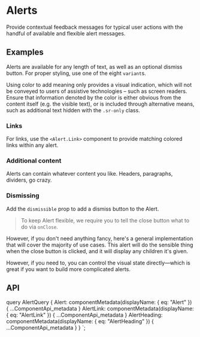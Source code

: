 


# Alerts

<p className="lead">
  Provide contextual feedback messages for typical user actions with the handful
  of available and flexible alert messages.
</p>

## Examples

Alerts are available for any length of text, as well as an optional
dismiss button. For proper styling, use one of the eight `variant`s.

<ReactPlayground codeText={Basic} />

<Callout title="Conveying meaning to assistive technologies">
  Using color to add meaning only provides a visual indication, which will not
  be conveyed to users of assistive technologies – such as screen readers.
  Ensure that information denoted by the color is either obvious from the content
  itself (e.g. the visible text), or is included through alternative means,
  such as additional text hidden with the <code>.sr-only</code> class.
</Callout>

### Links

For links, use the `<Alert.Link>` component to provide matching
colored links within any alert.

<ReactPlayground codeText={Link} />

### Additional content

Alerts can contain whatever content you like. Headers, paragraphs, dividers, go crazy.

<ReactPlayground codeText={AdditionalContent} />

### Dismissing

Add the `dismissible` prop to add a dismiss button to the Alert.

> To keep Alert flexible, we require you to tell the close button what to do via `onClose`.

However, if you don't need anything fancy, here's a general implementation that will cover the majority of use cases. 
This alert will do the sensible thing when the close button is clicked, and it will display any children it's given.

<ReactPlayground codeText={BasicDismissible} />

However, if you need to, you can control the visual state directly—which is great if you
want to build more complicated alerts.

<ReactPlayground codeText={DismissibleControlled} />

## API

<ComponentApi metadata={props.data.Alert} />
<ComponentApi metadata={props.data.AlertHeading} exportedBy={props.data.Alert} />
<ComponentApi metadata={props.data.AlertLink} exportedBy={props.data.Alert} />

  query AlertQuery {
    Alert: componentMetadata(displayName: { eq: "Alert" }) {
      ...ComponentApi_metadata
    }
    AlertLink: componentMetadata(displayName: { eq: "AlertLink" }) {
      ...ComponentApi_metadata
    }
    AlertHeading: componentMetadata(displayName: { eq: "AlertHeading" }) {
      ...ComponentApi_metadata
    }
  }
`;
